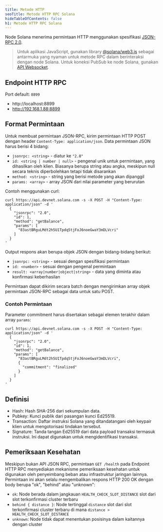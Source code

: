 ```yaml
---
title: Metode HTTP
seoTitle: Metode HTTP RPC Solana
hideTableOfContents: false
h1: Metode HTTP RPC Solana
---
```


Node Solana menerima permintaan HTTP menggunakan spesifikasi
[JSON-RPC 2.0](https://www.jsonrpc.org/specification).

> Untuk aplikasi JavaScript, gunakan library
> [@solana/web3.js](https://github.com/solana-labs/solana-web3.js) sebagai
> antarmuka yang nyaman untuk metode RPC dalam berinteraksi dengan node Solana.
> Untuk koneksi PubSub ke node Solana, gunakan
> [API Websocket](/docs/rpc/websocket/).

## Endpoint HTTP RPC

Port default: `8899`

- http://localhost:8899
- http://192.168.1.88:8899

## Format Permintaan

Untuk membuat permintaan JSON-RPC, kirim permintaan HTTP POST dengan header
`Content-Type: application/json`. Data permintaan JSON harus berisi 4 bidang:

- `jsonrpc: <string>` - diatur ke `"2.0"`
- `id: <string | number | null>` - pengenal unik untuk permintaan, yang
  dihasilkan oleh klien. Biasanya berupa string atau angka, meskipun null secara
  teknis diperbolehkan tetapi tidak disarankan
- `method: <string>` - string yang berisi metode yang akan dipanggil
- `params: <array>` - array JSON dari nilai parameter yang berurutan

Contoh menggunakan curl:

```shell
curl https://api.devnet.solana.com -s -X POST -H "Content-Type: application/json" -d '
  {
    "jsonrpc": "2.0",
    "id": 1,
    "method": "getBalance",
    "params": [
      "83astBRguLMdt2h5U1Tpdq5tjFoJ6noeGwaY3mDLVcri"
    ]
  }
'
```

Output respons akan berupa objek JSON dengan bidang-bidang berikut:

- `jsonrpc: <string>` - sesuai dengan spesifikasi permintaan
- `id: <number>` - sesuai dengan pengenal permintaan
- `result: <array|number|object|string>` - data yang diminta atau konfirmasi
  keberhasilan

Permintaan dapat dikirim secara batch dengan mengirimkan array objek permintaan
JSON-RPC sebagai data untuk satu POST.

### Contoh Permintaan

Parameter commitment harus disertakan sebagai elemen terakhir dalam array
`params`:

```shell
curl https://api.devnet.solana.com -s -X POST -H "Content-Type: application/json" -d '
  {
    "jsonrpc": "2.0",
    "id": 1,
    "method": "getBalance",
    "params": [
      "83astBRguLMdt2h5U1Tpdq5tjFoJ6noeGwaY3mDLVcri",
      {
        "commitment": "finalized"
      }
    ]
  }
'
```

## Definisi

- Hash: Hash SHA-256 dari sekumpulan data.
- Pubkey: Kunci publik dari pasangan kunci Ed25519.
- Transaction: Daftar instruksi Solana yang ditandatangani oleh keypair klien
  untuk mengotorisasi tindakan tersebut.
- Signature: Tanda tangan Ed25519 dari data payload transaksi termasuk
  instruksi. Ini dapat digunakan untuk mengidentifikasi transaksi.

## Pemeriksaan Kesehatan

Meskipun bukan API JSON RPC, permintaan `GET /health` pada Endpoint HTTP RPC
menyediakan mekanisme pemeriksaan kesehatan untuk digunakan oleh penyeimbang
beban atau infrastruktur jaringan lainnya. Permintaan ini akan selalu
mengembalikan respons HTTP 200 OK dengan body berupa "ok", "behind" atau
"unknown":

- `ok`: Node berada dalam jangkauan `HEALTH_CHECK_SLOT_DISTANCE` slot dari slot
  terkonfirmasi cluster terbaru
- `behind { distance }`: Node tertinggal `distance` slot dari slot terkonfirmasi
  cluster terbaru di mana `distance > HEALTH_CHECK_SLOT_DISTANCE`
- `unknown`: Node tidak dapat menentukan posisinya dalam kaitannya dengan
  cluster

